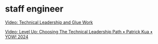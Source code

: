 # staff engineer

[Video: Technical Leadership and Glue Work](https://youtu.be/KClAPipnKqw?si=lLX-2Yjg6dlPGfdA)

[Video: Level Up: Choosing The Technical Leadership Path • Patrick Kua • YOW! 2024](https://www.youtube.com/watch?v=yQXR2_fMIog)
